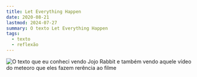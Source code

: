 ```yaml
---
title: Let Everything Happen
date: 2020-08-21
lastmod: 2024-07-27
summary: O texto Let Everything Happen
tags:
  - texto
  - reflexão
---
```


![O texto que eu conheci vendo Jojo Rabbit e também vendo aquele vídeo do meteoro que eles fazem rerência ao filme](/static/images/blogs/lets-everything-happen/let-everything-happens.jpg)
